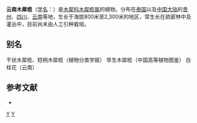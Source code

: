 {{Speciesbox
| genus = Olea
| species = yuennanensis
| authority = Hand.-Mazz.
}}

'''云南木犀榄'''（[[学名|学名]]：{{lang|la|''Olea yuennanensis''}}）是[[木犀科|木犀科]][[木犀榄属|木犀榄属]]的植物。分布在[[泰国|泰国]]以及[[中国大陆|中国大陆]]的[[贵州|贵州]]、[[四川|四川]]、[[云南|云南]]等地，生长于海拔800米至2,300米的地区，常生长在疏密林中及灌丛中，目前尚未由人工引种栽培。

== 别名 ==
干状木犀榄、短柄木犀榄（植物分类学报） 旱生木犀榄（中国高等植物图鉴） 白桂花（云南）

== 参考文献 ==
<div class="references-small">
* {{cite web| url =http://www.bioinfo.cn/db05/KmzwSpecies.php?action=view&id=30406| title =云南木犀榄| work =《中国高等植物数据库全库》| publisher =中国科学院微生物研究所| author =昆明植物研究所| accessdate =2009-02-26}}{{dead link|date=2017年11月 |bot=InternetArchiveBot |fix-attempted=yes }}
</div>
{{Taxonbar|from=Q10880865}}

[[Category:云南植物|Y]]
[[Category:木犀榄属|Y]]
